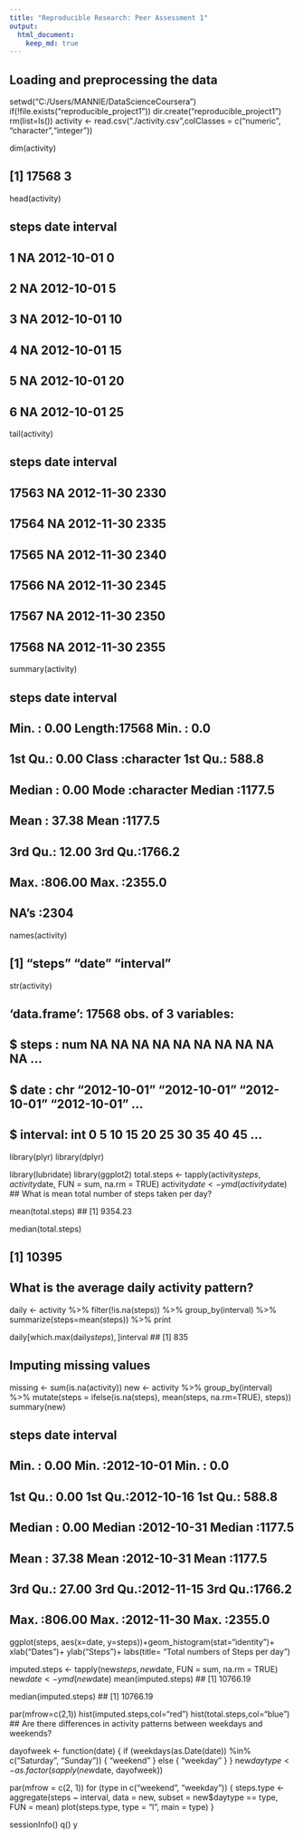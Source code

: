 ```yaml
---
title: "Reproducible Research: Peer Assessment 1"
output: 
  html_document:
    keep_md: true
---
```



## Loading and preprocessing the data
setwd("C:/Users/MANNIE/DataScienceCoursera")
if(!file.exists("reproducible_project1")) dir.create("reproducible_project1")
rm(list=ls())
activity <- read.csv("./activity.csv",colClasses = c("numeric", "character","integer"))

dim(activity)

## [1] 17568     3

head(activity)

##   steps       date interval
## 1    NA 2012-10-01        0
## 2    NA 2012-10-01        5
## 3    NA 2012-10-01       10
## 4    NA 2012-10-01       15
## 5    NA 2012-10-01       20
## 6    NA 2012-10-01       25

tail(activity)

##       steps       date interval
## 17563    NA 2012-11-30     2330
## 17564    NA 2012-11-30     2335
## 17565    NA 2012-11-30     2340
## 17566    NA 2012-11-30     2345
## 17567    NA 2012-11-30     2350
## 17568    NA 2012-11-30     2355

summary(activity)

##      steps            date              interval     
##  Min.   :  0.00   Length:17568       Min.   :   0.0  
##  1st Qu.:  0.00   Class :character   1st Qu.: 588.8  
##  Median :  0.00   Mode  :character   Median :1177.5  
##  Mean   : 37.38                      Mean   :1177.5  
##  3rd Qu.: 12.00                      3rd Qu.:1766.2  
##  Max.   :806.00                      Max.   :2355.0  
##  NA's   :2304

names(activity)

## [1] "steps"    "date"     "interval"

str(activity)

## 'data.frame':    17568 obs. of  3 variables:
##  $ steps   : num  NA NA NA NA NA NA NA NA NA NA ...
##  $ date    : chr  "2012-10-01" "2012-10-01" "2012-10-01" "2012-10-01" ...
##  $ interval: int  0 5 10 15 20 25 30 35 40 45 ...

library(plyr)
library(dplyr)

library(lubridate)
library(ggplot2)
total.steps <- tapply(activity$steps, activity$date, FUN = sum, na.rm = TRUE)
activity$date <- ymd(activity$date)
## What is mean total number of steps taken per day?

mean(total.steps)
## [1] 9354.23

median(total.steps)

## [1] 10395
 
## What is the average daily activity pattern?

daily <- activity %>%
        filter(!is.na(steps)) %>%
        group_by(interval) %>%
        summarize(steps=mean(steps)) %>%
        print

daily[which.max(daily$steps), ]$interval
## [1] 835

## Imputing missing values

missing <- sum(is.na(activity))
new <- activity %>%
        group_by(interval) %>%
        mutate(steps = ifelse(is.na(steps), mean(steps, na.rm=TRUE), steps))
summary(new)

##      steps             date               interval     
##  Min.   :  0.00   Min.   :2012-10-01   Min.   :   0.0  
##  1st Qu.:  0.00   1st Qu.:2012-10-16   1st Qu.: 588.8  
##  Median :  0.00   Median :2012-10-31   Median :1177.5  
##  Mean   : 37.38   Mean   :2012-10-31   Mean   :1177.5  
##  3rd Qu.: 27.00   3rd Qu.:2012-11-15   3rd Qu.:1766.2  
##  Max.   :806.00   Max.   :2012-11-30   Max.   :2355.0

ggplot(steps, aes(x=date, y=steps))+geom_histogram(stat="identity")+ xlab("Dates")+ ylab("Steps")+ labs(title= "Total numbers of Steps per day")

imputed.steps <- tapply(new$steps, new$date, FUN = sum, na.rm = TRUE)
new$date <- ymd(new$date)
mean(imputed.steps)
## [1] 10766.19

median(imputed.steps)
## [1] 10766.19

par(mfrow=c(2,1))
hist(imputed.steps,col="red")
hist(total.steps,col="blue")
## Are there differences in activity patterns between weekdays and weekends?

dayofweek <- function(date) {
    if (weekdays(as.Date(date)) %in% c("Saturday", "Sunday")) {
        "weekend"
    } else {
        "weekday"
    }
}
new$daytype <- as.factor(sapply(new$date, dayofweek))

par(mfrow = c(2, 1))
for (type in c("weekend", "weekday")) {
    steps.type <- aggregate(steps ~ interval, data = new, subset = new$daytype == 
        type, FUN = mean)
    plot(steps.type, type = "l", main = type)
}


sessionInfo()
q()
y